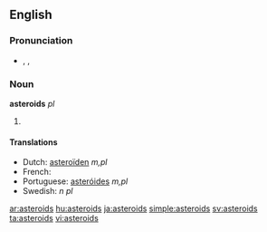 {{also|Asteroids}}
==English==

===Pronunciation===
* {{enPR|ăs'tə-roidz"}}, {{IPA|/ˈæstəˌroɪdz/}}, {{SAMPA|/"{st@%roIdz/}}

===Noun===
'''asteroids''' ''pl''

# {{plural of| [[asteroid]]}}

====Translations====
* Dutch: [[asteroïden]] ''m,pl''
* French: {{t+|fr|astéroïdes|p}}
* Portuguese: [[asteróides]] ''m,pl''
* Swedish: {{t|sv|asteroider}} ''n pl''

[[ar:asteroids]]
[[hu:asteroids]]
[[ja:asteroids]]
[[simple:asteroids]]
[[sv:asteroids]]
[[ta:asteroids]]
[[vi:asteroids]]
